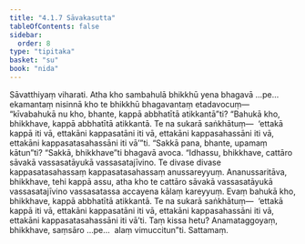 ```yaml
---
title: "4.1.7 Sāvakasutta"
tableOfContents: false
sidebar:
  order: 8
type: "tipitaka"
basket: "su"
book: "nida"
---
```



<DynamicBreadcrumb />

<Division number="130" book="nida">

<Paragraph number="844" book="nida">
Sāvatthiyaṃ viharati. Atha kho sambahulā bhikkhū yena bhagavā …pe…  ekamantaṃ nisinnā kho te bhikkhū bhagavantaṃ etadavocuṃ—  “kīvabahukā nu kho, bhante, kappā abbhatītā atikkantā”ti? “Bahukā kho, bhikkhave, kappā abbhatītā atikkantā. Te na sukarā saṅkhātuṃ—  ‘ettakā kappā iti vā, ettakāni kappasatāni iti vā, ettakāni kappasahassāni iti vā, ettakāni kappasatasahassāni iti vā’”ti.
</Paragraph>

<Paragraph number="845" book="nida">
“Sakkā pana, bhante, upamaṃ kātun”ti? “Sakkā, bhikkhave”ti bhagavā avoca. “Idhassu, bhikkhave, cattāro sāvakā vassasatāyukā vassasatajīvino. Te divase divase kappasatasahassaṃ kappasatasahassaṃ anussareyyuṃ. Ananussaritāva, bhikkhave, tehi kappā assu, atha kho te cattāro sāvakā vassasatāyukā vassasatajīvino vassasatassa accayena kālaṃ kareyyuṃ. Evaṃ bahukā kho, bhikkhave, kappā abbhatītā atikkantā. Te na sukarā saṅkhātuṃ—  ‘ettakā kappā iti vā, ettakāni kappasatāni iti vā, ettakāni kappasahassāni iti vā, ettakāni kappasatasahassāni iti vā’ti. Taṃ kissa hetu? Anamataggoyaṃ, bhikkhave, saṃsāro …pe…  alaṃ vimuccitun”ti.

</Paragraph>
</Division>

<Paragraph number="846" type="center" book="nida">
Sattamaṃ.
</Paragraph>